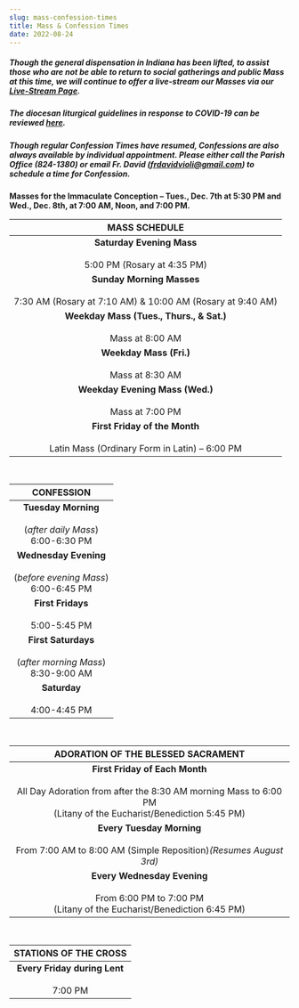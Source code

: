 ```yaml
---
slug: mass-confession-times
title: Mass & Confession Times
date: 2022-08-24
---
```

##### Though the general dispensation in Indiana has been lifted, to assist those who are not be able to return to social gatherings and public Mass at this time, we will continue to offer a live-stream our Masses via our [Live-Stream Page](https://stjosephchurchbluffton.org/live-stream/).

##### The diocesan liturgical guidelines in response to COVID-19 can be reviewed [here](https://stjosephchurchbluffton.org/file/2021/05/Directives-for-Conducting-Public-Liturgies-in-FW-SB-May-2021-Revision.pdf).

##### Though regular Confession Times have resumed, Confessions are also always available by individual appointment. Please either call the Parish Office (824-1380) or email Fr. David (frdavidvioli@gmail.com) to schedule a time for Confession.

**Masses for the Immaculate Conception – Tues., Dec. 7th at 5:30 PM and Wed., Dec. 8th, at 7:00 AM, Noon, and 7:00 PM.**
 

| MASS SCHEDULE |
| :-----------: |
| **Saturday Evening Mass**<br /><br />5:00 PM (Rosary at 4:35 PM) |
| **Sunday Morning Masses**<br /><br />7:30 AM (Rosary at 7:10 AM) & 10:00 AM (Rosary at 9:40 AM) |
| **Weekday Mass (Tues., Thurs., & Sat.)**<br /><br />Mass at 8:00 AM |
| **Weekday Mass (Fri.)**<br /><br />Mass at 8:30 AM |
| **Weekday Evening Mass (Wed.)**<br /><br />Mass at 7:00 PM |
| **First Friday of the Month**<br /><br />Latin Mass (Ordinary Form in Latin) – 6:00 PM |

 

| CONFESSION |
| :--------: |
| **Tuesday Morning**<br /><br />(<em>after daily Mass</em>)<br />6:00-6:30 PM |
| **Wednesday Evening**<br /><br />(<em>before evening Mass</em>)<br />6:00-6:45 PM |
| **First Fridays**<br /><br />5:00-5:45 PM |
| **First Saturdays**<br /><br />(<em>after morning Mass</em>)<br />8:30-9:00 AM |
| **Saturday**<br /><br />4:00-4:45 PM |

 

| **ADORATION OF THE BLESSED SACRAMENT** |
| :--------------------------------: |
| **First Friday of Each Month**<br /><br />All Day Adoration from after the 8:30 AM morning Mass to 6:00 PM<br />(Litany of the Eucharist/Benediction 5:45 PM) |
| **Every Tuesday Morning**<br /><br />From 7:00 AM to 8:00 AM (Simple Reposition)<em>(Resumes August 3rd)</em> |
| **Every Wednesday Evening**<br /><br />From 6:00 PM to 7:00 PM<br />(Litany of the Eucharist/Benediction 6:45 PM) |

 

| STATIONS OF THE CROSS |
| :-------------------: |
| **Every Friday during Lent**<br /><br />7:00 PM |
